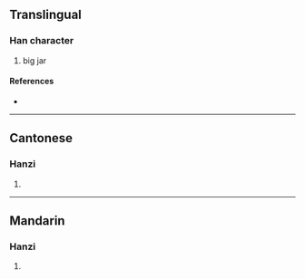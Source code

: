 {{character info/new}}
==Translingual==

===Han character===
{{Han char|rn=98|rad=瓦|as=13|sn=18|four=21617|canj=NRMVN|ids=⿰詹瓦}}

# big jar

====References====
* {{Han ref|kx=0752.180|dkj=21610|dj=1160.030|hdz=21433.020|uh=7514|ud=29972|bh=F048|bd=61512}}

----

==Cantonese==

===Hanzi===
{{yue-hanzi|jyut=|y=daam1}}

# {{defn|lang=yue|sort=瓦13}}

----

==Mandarin==

===Hanzi===
{{cmn-hanzi|pin=[[dān]] ([[dan1]])|wg=tan<sup>1</sup>}}

# {{defn|lang=cmn|sort=瓦13}}